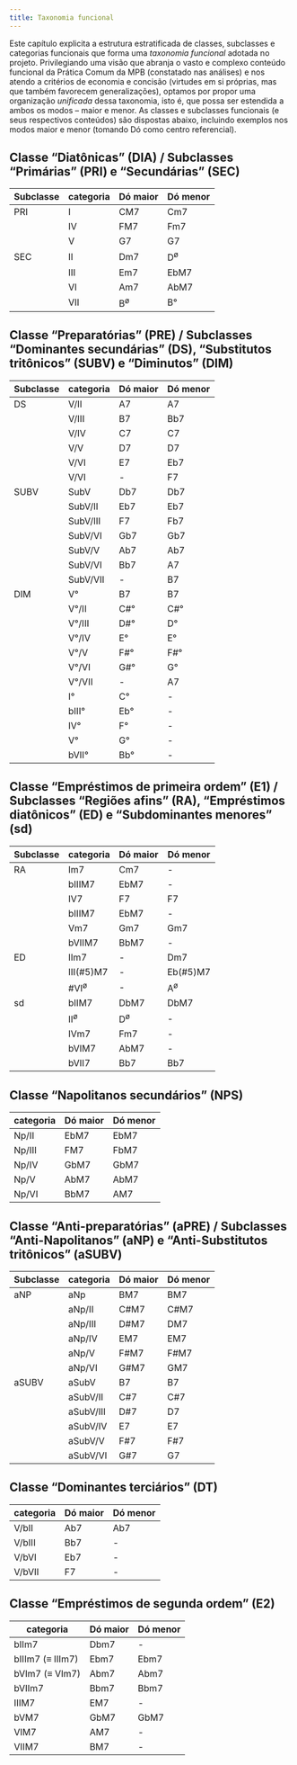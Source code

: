 ```yaml
---
title: Taxonomia funcional
---
```


Este capítulo explicita a estrutura estratificada de classes, subclasses e categorias funcionais que forma uma *taxonomia funcional* adotada no projeto. Privilegiando uma visão que abranja o vasto e complexo conteúdo funcional da Prática Comum da MPB (constatado nas análises) e nos atendo a critérios de economia e concisão (virtudes em si próprias, mas que também favorecem generalizações), optamos por propor uma organização *unificada* dessa taxonomia, isto é, que possa ser estendida a ambos os modos -- maior e menor. As classes e subclasses funcionais (e seus respectivos conteúdos) são dispostas abaixo, incluindo exemplos nos modos maior e menor (tomando Dó como centro referencial).

## Classe "Diatônicas" (DIA) / Subclasses "Primárias" (PRI) e "Secundárias" (SEC)

| Subclasse | categoria | Dó maior | Dó menor |
|-----------|-----------|----------|----------|
| PRI       | I         | CM7      | Cm7      |
|           | IV        | FM7      | Fm7      |
|           | V         | G7       | G7       |
| SEC       | II        | Dm7      | D^ø^       |
|           | III       | Em7      | EbM7     |
|           | VI        | Am7      | AbM7     |
|           | VII       | B^ø^       | B°       |


## Classe "Preparatórias" (PRE) / Subclasses "Dominantes secundárias" (DS), "Substitutos tritônicos" (SUBV) e "Diminutos" (DIM)

| Subclasse | categoria | Dó maior | Dó menor |
|-----------|-----------|----------|----------|
| DS        | V/II      | A7       | A7       |
|           | V/III     | B7       | Bb7      |
|           | V/IV      | C7       | C7       |
|           | V/V       | D7       | D7       |
|           | V/VI      | E7       | Eb7      |
|           | V/VI      | -        | F7       |
| SUBV      | SubV      | Db7      | Db7      |
|           | SubV/II   | Eb7      | Eb7      |
|           | SubV/III  | F7       | Fb7      |
|           | SubV/VI   | Gb7      | Gb7      |
|           | SubV/V    | Ab7      | Ab7      |
|           | SubV/VI   | Bb7      | A7       |
|           | SubV/VII  | -        | B7       |
| DIM       | V°        | B7       | B7       |
|           | V°/II     | C#°      | C#°      |
|           | V°/III    | D#°      | D°       |
|           | V°/IV     | E°       | E°       |
|           | V°/V      | F#°      | F#°      |
|           | V°/VI     | G#°      | G°       |
|           | V°/VII    | -        | A7       |
|           | I°        | C°       | -        |
|           | bIII°     | Eb°      | -        |
|           | IV°       | F°       | -        |
|           | V°        | G°       | -        |
|           | bVII°     | Bb°      | -        |


## Classe "Empréstimos de primeira ordem" (E1) / Subclasses "Regiões afins" (RA), "Empréstimos diatônicos" (ED) e "Subdominantes menores" (sd)

| Subclasse | categoria | Dó maior | Dó menor |
|-----------|-----------|----------|----------|
| RA        | Im7       | Cm7      | -        |
|           | bIIIM7    | EbM7     | -        |
|           | IV7       | F7       | F7       |
|           | bIIIM7    | EbM7     | -        |
|           | Vm7       | Gm7      | Gm7      |
|           | bVIIM7    | BbM7     | -        |
| ED        | IIm7      | -        | Dm7      |
|           | III(#5)M7 | -        | Eb(#5)M7 |
|           | #VI^ø^      | -        | A^ø^       |
| sd        | bIIM7     | DbM7     | DbM7     |
|           | II^ø^       | D^ø^       | -        |
|           | IVm7      | Fm7      | -        |
|           | bVIM7     | AbM7     | -        |
|           | bVII7     | Bb7      | Bb7      |

## Classe "Napolitanos secundários" (NPS) 

| categoria | Dó maior | Dó menor |
|-----------|----------|----------|
| Np/II     | EbM7     | EbM7     |
| Np/III    | FM7      | FbM7     |
| Np/IV     | GbM7     | GbM7     |
| Np/V      | AbM7     | AbM7     |
| Np/VI     | BbM7     | AM7      |

## Classe "Anti-preparatórias" (aPRE) / Subclasses "Anti-Napolitanos" (aNP) e "Anti-Substitutos tritônicos" (aSUBV) 

| Subclasse | categoria | Dó maior | Dó menor |
|-----------|-----------|----------|----------|
| aNP       | aNp       | BM7      | BM7      |
|           | aNp/II    | C#M7     | C#M7     |
|           | aNp/III   | D#M7     | DM7      |
|           | aNp/IV    | EM7      | EM7      |
|           | aNp/V     | F#M7     | F#M7     |
|           | aNp/VI    | G#M7     | GM7      |
| aSUBV     | aSubV     | B7       | B7       |
|           | aSubV/II  | C#7      | C#7      |
|           | aSubV/III | D#7      | D7       |
|           | aSubV/IV  | E7       | E7       |
|           | aSubV/V   | F#7      | F#7      |
|           | aSubV/VI  | G#7      | G7       |

## Classe "Dominantes terciários" (DT) 

| categoria | Dó maior | Dó menor |
|-----------|----------|----------|
| V/bII     | Ab7      | Ab7      |
| V/bIII    | Bb7      | -        |
| V/bVI     | Eb7      | -        |
| V/bVII    | F7       | -        |

## Classe "Empréstimos de segunda ordem" (E2) 

| categoria       | Dó maior | Dó menor |
|-----------------|----------|----------|
| bIIm7           | Dbm7     | -        |
| bIIIm7 (≡ IIIm7)| Ebm7     | Ebm7     |
| bVIm7 (≡ VIm7)  | Abm7     | Abm7     |
| bVIIm7          | Bbm7     | Bbm7     |
| IIIM7           | EM7      | -        |
| bVM7            | GbM7     | GbM7     |
| VIM7            | AM7      | -        |
| VIIM7           | BM7      | -        |